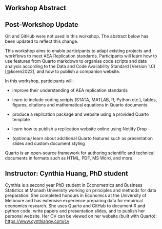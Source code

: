 ## Workshop Abstract

::: callout-tip
## Post-Workshop Update
Git and GitHub were not used in this workshop. The abstract below has been updated to reflect this change.
:::

This workshop aims to enable participants to adapt existing projects and workflows to meet AEA Replication standards. Participants will learn how to use features from Quarto markdown to organise code scripts and data analysis according to the Data and Code Availability Standard \[Version 1.0\] [@koren2022], and how to publish a companion website.

In this workshop, participants will:

-   improve their understanding of AEA replication standards

-   learn to include coding scripts (STATA, MATLAB, R, Python etc.), tables, figures, citations and mathematical equations in Quarto documents

-   produce a replication package and website using a provided Quarto template

-   learn how to publish a replication website online using Netlify Drop

-   *(optional)* learn about additional Quarto features such as presentation slides and custom document styling

Quarto is an open-source framework for authoring scientific and technical documents in formats such as HTML, PDF, MS Word, and more.

## Instructor: Cynthia Huang, PhD student

Cynthia is a second year PhD student in Econometrics and Business Statistics at Monash University working on principles and methods for data preparation. She completed honours in Economics at the University of Melboure and has extensive experience preparing data for empirical economics research. She uses Quarto and GitHub to document R and python code, write papers and presentation slides, and to publish her personal website. Her CV can be viewed on her website (built with Quarto): <https://www.cynthiahqy.com/cv>
